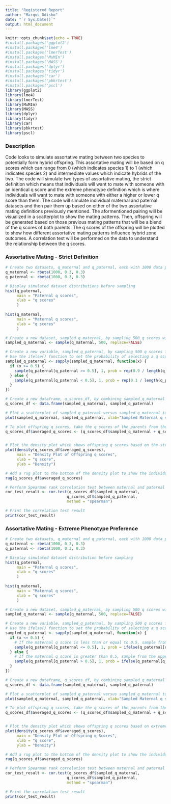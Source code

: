 ```yaml
---
title: "Registered Report"
author: "Marqus Odisho"
date: "`r Sys.Date()`"
output: html_document
---
```


```r
knitr::opts_chunk$set(echo = TRUE)
#install.packages('ggplot2')
#install.packages('lme4')
#install.packages('lmerTest')
#install.packages('MuMIn')
#install.packages('MASS')
#install.packages('dplyr')
#install.packages('tidyr')
#install.packages('car')
#install.packages('pbkrtest')
#install.packages('pscl')
library(ggplot2)
library(lme4)
library(lmerTest)
library(MuMIn)
library(MASS)
library(dplyr)
library(tidyr)
library(car)
library(pbkrtest)
library(pscl)
```

### Description

Code looks to simulate assortative mating between two species to potentially form hybrid offspring. This assortative mating will be based on q scores which can range from 0 (which indicates species 1) to 1 (which indicates species 2) and intermediate values which indicate hybrids of the two. The code will simulate two types of assortative mating, the strict definition which means that individuals will want to mate with someone with an identical q score and the extreme phenotype definition which is where individuals will want to mate with someone with either a higher or lower q score than them. The code will simulate individual maternal and paternal datasets and then pair them up based on either of the two assortative mating definitions previously mentioned. The aformentioned pairing will be visualized in a scatterplot to show the mating patterns. Then, offspring will be generated based on those previous mating patterns that will be a blend of the q scores of both parents. The q scores of the offspring will be plotted to show how different assortative mating patterns influence hybrid zone outcomes. A correlation test will be performed on the data to understand the relationship between the q scores.  

### Assortative Mating - Strict Definition
```r
# Create two datasets, q_maternal and q_paternal, each with 1000 data points following a beta distribution where the most common q scores are 1 or 0 but there are hybrids
q_maternal <- rbeta(1000, 0.3, 0.3)
q_paternal <- rbeta(1000, 0.3, 0.3)

# Display simulated dataset distributions before sampling
hist(q_paternal,
     main = "Paternal q scores",
     xlab = "q scores"
     )
     
hist(q_maternal,
     main = "Maternal q scores",
     xlab = "q scores"
     )

# Create a new dataset, sampled_q_maternal, by sampling 500 q scores without replacement from the q_maternal dataset
sampled_q_maternal <- sample(q_maternal, 500, replace=FALSE)

# Create a new variable, sampled_q_paternal, by sampling 500 q scores from the q_paternal dataset
# Use the ifelse() function to set the probability of selecting a q score from q_paternal based on the corresponding q score in sampled_q_maternal, in this case the function x represents sampled maternal q scores that are then being matched with sampled paternal q scores based on preset probabilities. 
sampled_q_paternal <- sapply(sampled_q_maternal, function(x) {
  if (x >= 0.5) {
    sample(q_paternal[q_paternal >= 0.5], 1, prob = rep(0.9 / length(q_paternal[q_paternal >= 0.5]), length(q_paternal[q_paternal >= 0.5])))
  } else {
    sample(q_paternal[q_paternal < 0.5], 1, prob = rep(0.1 / length(q_paternal[q_paternal < 0.5]), length(q_paternal[q_paternal < 0.5])))
  }
})

# Create a new dataframe, q_scores_df, by combining sampled_q_maternal and sampled_q_paternal
q_scores_df <- data.frame(sampled_q_maternal, sampled_q_paternal)

# Plot a scatterplot of sampled_q_paternal versus sampled_q_maternal to visualize the relationship between the two variables where mating is based on having a similar q score
plot(sampled_q_maternal, sampled_q_paternal, xlab="Sampled Maternal q scores", ylab="Sampled Paternal q scores", main="Scatterplot of Maternal vs Paternal q scores")

# To plot offspring q scores, take the q scores of the parents from the previous data frame and average them 
q_scores_df$averaged_q_scores <- (q_scores_df$sampled_q_maternal + q_scores_df$sampled_q_paternal) / 2


# Plot the density plot which shows offspring q scores based on the strict definition of assortative mating
plot(density(q_scores_df$averaged_q_scores), 
     main = "Density Plot of Offspring q scores",
     xlab = "q score",
     ylab = "Density")

# Add a rug plot to the bottom of the density plot to show the individual data points that make up the distribution
rug(q_scores_df$averaged_q_scores)

# Perform Spearman rank correlation test between maternal and paternal q scores
cor_test_result <- cor.test(q_scores_df$sampled_q_maternal, 
                           q_scores_df$sampled_q_paternal, 
                           method = "spearman")

# Print the correlation test result
print(cor_test_result)
```

### Assortative Mating - Extreme Phenotype Preference
```r
# Create two datasets, q_maternal and q_paternal, each with 1000 data points following a beta distribution
q_maternal <- rbeta(1000, 0.3, 0.3)
q_paternal <- rbeta(1000, 0.3, 0.3)

# Display simulated dataset distribution before sampling
hist(q_paternal,
     main = "Paternal q scores",
     xlab = "q scores"
     )
     
hist(q_maternal,
     main = "Maternal q scores",
     xlab = "q scores"
     )

# Create a new dataset, sampled_q_maternal, by sampling 500 q scores without replacement from the q_maternal dataset
sampled_q_maternal <- sample(q_maternal, 500, replace=FALSE)

# Create a new variable, sampled_q_paternal, by sampling 500 q scores from the q_paternal dataset
# Use the ifelse() function to set the probability of selecting a q score from q_paternal based on the corresponding q score in sampled_q_maternal, in this case the function x represents sampled maternal q scores that are then being matched with sampled paternal q scores based on preset probabilities.
sampled_q_paternal <- sapply(sampled_q_maternal, function(x) {
  if (x <= 0.5) {
    # If the maternal q score is less than or equal to 0.5, sample from the lower half of the paternal q scores with higher probability with a nested if statement where if maternal q score is less than 0.25 it has a probability of 0.9 and if it is between 0.5 and 0.25 it has a probability of 0.1
    sample(q_paternal[q_paternal <= 0.5], 1, prob = ifelse(q_paternal[q_paternal <= 0.5] <= 0.25, 0.9, 0.1))
  } else {
    # If the maternal q score is greater than 0.5, sample from the upper half of the paternal q scores with higher probability with a nested if statement where if maternal q score is greater than 0.75 it has a selection probability of 0.9 and if it is between 0.5 and 0.75 it has a probability of 0.1
    sample(q_paternal[q_paternal > 0.5], 1, prob = ifelse(q_paternal[q_paternal > 0.5] >= 0.75, 0.9, 0.1))
  }
})

# Create a new dataframe, q_scores_df, by combining sampled_q_maternal and sampled_q_paternal
q_scores_df <- data.frame(sampled_q_maternal, sampled_q_paternal)

# Plot a scatterplot of sampled_q_paternal versus sampled_q_maternal to visualize the relationship between the two variables where they are paired based on extreme q score preference
plot(sampled_q_maternal, sampled_q_paternal, xlab="Sampled Maternal q scores", ylab="Sampled Paternal q scores", main="Scatterplot of Maternal vs Paternal q scores")

# To plot offspring q scores, take the q scores of the parents from the previous data frame and average them 
q_scores_df$averaged_q_scores <- (q_scores_df$sampled_q_maternal + q_scores_df$sampled_q_paternal) / 2


# Plot the density plot which shows offspring q scores based on extreme phenotype assortative mating
plot(density(q_scores_df$averaged_q_scores), 
     main = "Density Plot of Offspring q Scores",
     xlab = "q score",
     ylab = "Density")

# Add a rug plot to the bottom of the density plot to show the individual data points that make up the distribution
rug(q_scores_df$averaged_q_scores)

# Perform Spearman rank correlation test between maternal and paternal q scores
cor_test_result <- cor.test(q_scores_df$sampled_q_maternal, 
                           q_scores_df$sampled_q_paternal, 
                           method = "spearman")

# Print the correlation test result
print(cor_test_result)
```

